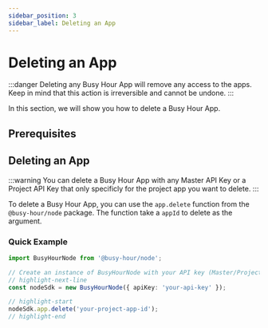```yaml
---
sidebar_position: 3
sidebar_label: Deleting an App
---
```



# Deleting an App

:::danger
Deleting any Busy Hour App will remove any access to the apps. Keep in mind that this action is irreversible and cannot be undone.
:::

In this section, we will show you how to delete a Busy Hour App.

## Prerequisites

<Prerequisites />

## Deleting an App

:::warning
You can delete a Busy Hour App with any Master API Key or a Project API Key that only specificly for the project app you want to delete.
:::

To delete a Busy Hour App, you can use the `app.delete` function from the `@busy-hour/node` package. The function take a `appId` to delete as the argument.

### Quick Example

```ts title="src/main.ts"
import BusyHourNode from '@busy-hour/node';

// Create an instance of BusyHourNode with your API key (Master/Project)
// highlight-next-line
const nodeSdk = new BusyHourNode({ apiKey: 'your-api-key' });

// highlight-start
nodeSdk.app.delete('your-project-app-id');
// highlight-end
```
